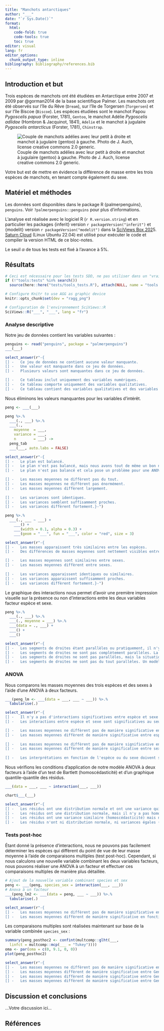 ```yaml
---
title: "Manchots antarctiques"
author: "___"
date: "`r Sys.Date()`"
format:
  html:
    code-fold: true
    code-tools: true
    toc: true
editor: visual
lang: fr
editor_options: 
  chunk_output_type: inline
bibliography: bibliography/references.bib
---
```


## Introduction et but

Trois espèces de manchots ont été étudiées en Antarctique entre 2007 et 2009 par @gorman2014 de la base scientifique Palmer. Les manchots ont été observés sur l'île du Rêve (`Dream`), sur l'île de Torgersen (`Torgersen`) et sur l'île Biscoe (`Biscoe`). Les espèces étudiées sont le manchot Papou *Pygoscelis papua* (Forster, 1781), `Gentoo`, le manchot Adélie *Pygoscelis adlidae* (Hombron & Jacquinot, 1841), `Adelie` et le manchot à jugulaire *Pygoscelis antarcticus* (Forster, 1781), `Chinstrap`.

![Couple de manchots adélies avec leur petit à droite et manchot à jugulaire (gentoo) à gauche. Photo de J. Auch, license creative commons 2.0 generic.](figures/adelie_and_gentoo.jpg)

Votre but est de mettre en évidence la différence de masse entre les trois espèces de manchots, en tenant compte également du sexe.

## Matériel et méthodes

Les données sont disponibles dans le package R {palmerpenguins}, `penguins`. Voir `?palmerpenguins::penguins` pour plus d'informations.

L'analyse est réalisée avec le logiciel R (`r R.version.string`) et en particulier les packages {inferit} version `r packageVersion("inferit")` et {modelit} version `r packageVersion("modelit")` dans la [SciViews Box 202](https://www.sciviews.org/software/svbox/)5. [Saturn Cloud](https://saturncloud.io/) (Linux Ubuntu 22.04) est utilisé pour exécuter le code et compiler la version HTML de ce bloc-notes.

Le seuil $\alpha$ de tous les tests est fixé à l'avance à 5%.

## Résultats

```r
# Ceci est nécessaire pour les tests SDD, ne pas utiliser dans un "vrai" projet
if (!"tools:tests" %in% search())
  source(here::here("tests/tools_tests.R"), attach(NULL, name = "tools:tests"))

# Configure Knitr to use AGG as graphic device
knitr::opts_chunk$set(dev = "ragg_png")

# Configuration de l'environnement SciViews::R
SciViews::R("___", "___", lang = "fr")
```

### Analyse descriptive

Notre jeu de données contient les variables suivantes :

```r
penguins <- read("penguins", package = "palmerpenguins")
___(___)
```

```r
select_answer(r"-{
[] -   Ce jeu de données ne contient aucune valeur manquante.
[] -   Une valeur est manquante dans ce jeu de données.
[] -   Plusieurs valeurs sont manquantes dans ce jeu de données.

[] -   Ce tableau inclut uniquement des variables numériques.
[] -   Ce tableau comporte uniquement des variables qualitatives.
[] -   Ce tableau contient des variables qualitatives et des variables quantitatives.}-")
```

Nous éliminons les valeurs manquantes pour les variables d'intérêt.

<!--% Retravaillez votre jeu de données `penguins` pour éliminer les données manquantes pour les variables concernées par votre étude et stockez le résultat dans `peng`. -->

```r
peng <- ___(___)
```

<!--% Construisez un tableau permettant de comparer la moyenne et la variance des masses, ainsi que le nombre d'observations pour chaque espèce et chaque sexe à partir de `peng`. Formatez-le avec `tabularise()`. -->

```r
peng %>.%
  ___(., ___) %>.%
  ___(.,
    moyenne  = ___,
    variance = ___,
    n        = ___) ->
  peng_tab
  ___(___, auto.labs = FALSE)
```

```r
select_answer(r"-{
[] -   Le plan est balancé.
[] -   Le plan n'est pas balancé, mais nous avons tout de même un bon nombre d'individus mesurés pour chaque niveau.
[] -   Le plan n'est pas balancé et cela pose un problème pour une ANOVA.

[] -   Les masses moyennes ne diffèrent pas du tout.
[] -   Les masses moyennes ne diffèrent pas énormément.
[] -   Les masses moyennes diffèrent largement.
  
[] -   Les variances sont identiques.
[] -   Les variances semblent suffisamment proches.
[] -   Les variances diffèrent fortement.}-")
```

<!--% Réalisez un graphique de `peng` qui mette en évidence la comparaison des masses (y compris la moyenne) entre les trois espèces, également en fonction du  sexe, représenté sous forme de graphiques séparés. Représentez simultanément les boites de dispersion, les points et la moyenne. -->

```r
peng %>.%
  ___(., ___ ~ ___) +
    ___() +
    ___(width = 0.1, alpha = 0.3) +
    ___(geom = "___", fun = "___", color = "red", size = 3)
```

```r
select_answer(r"-{
[] -   Les masses apparaissent très similaires entre les espèces.
[] -   Des différences de masses moyennes sont nettement visibles entre espèces sur le graphique.

[] -   Les masses moyennes sont similaires entre sexes.
[] -   Les masses moyennes diffèrent entre sexes.
  
[] -   Les variances apparaissent identiques ou similaires.
[] -   Les variances apparaissent suffisamment proches.
[] -   Les variances diffèrent fortement.}-")
```

Le graphique des interactions nous permet d'avoir une première impression visuelle sur la présence ou non d'interactions entre les deux variables facteur espèce et sexe.

<!--% Créez le graphique des interactions à partir de `peng`. Vous avez deux possibilités : représenter les espèces en axe X et le sexe avec de la couleur ou l'inverse. Testez les deux et retenez le graphique qui s'avère le plus clair ici. -->

```r
peng %>.%
  ___(., ___) %>.%
  ___(., moyenne = ___) %>.%
  ___(data = ., ___) +
  ___() +
  ___()
```

```r
select_answer(r"-{
[] -   Les segments de droites étant parallèles ou pratiquement, il n'y a pas d'interactions entre espèce et sexe. Un modèle ANOVA à deux facteurs sans interactions est le plus indiqué, mais nous vérifions quand même d'abord avec un modèle croisé complet.
[] -   Les segments de droites ne sont pas complètement parallèles. La situation n'est pas franche ici du point de vue des interactions. Un modèle ANOVA croisé complet nous en dira plus, quitte à simplifier vers un modèle sans interactions si elles ne sont pas significatives comme nous le supposons à ce stade.
[] -   Les segments de droites ne sont pas parallèles, mais la situation n'est pas catastrophique. Des interactions semblent exister, mais sans certitudes. Nous devons les étudier de plus près avec un modèle ANOVA croisé complet, quitte à simplifier vers un modèle sans interactions si elles ne s'avèrent pas significatives.
[] -   Les segments de droites ne sont pas du tout parallèles. Un modèle ANOVA croisé complet est indispensable dans notre cas.}-")
```

### ANOVA

Nous comparons les masses moyennes des trois espèces et des sexes à l'aide d'une ANOVA à deux facteurs.

<!--% Effectuez une ANOVA à deux facteurs. Déterminez si vous devez employer un modèle complet ou un modèle sans interactions selon celui qui est le plus indiqué ici. -->

```r
___(peng_lm <- ___(data = ___, ___ ~ ___)) %>.%
  tabularise(.)
```

```r
select_answer(r"-{
[] -   Il n'y a pas d'interactions significatives entre espèce et sexe au seuil $\alpha$ de 5%.
[] -   Les interactions entre espèce et sexe sont significatives au seuil $\alpha$ de 5%.

[] -   Les masses moyennes ne diffèrent pas de manière significative entre espèces au seuil $\alpha$ de 5%.
[] -   Les masses moyennes diffèrent de manière significative entre espèces au seuil $\alpha$ de 5%.
  
[] -   Les masses moyennes ne diffèrent pas de manière significative entre sexes au seuil $\alpha$ de 5%.
[] -   Les masses moyennes diffèrent de manière significative entre sexes au seuil $\alpha$ de 5%.
  
[] -   Les interprétations en fonction de l'espèce ou du sexe doivent se faire avec précaution, étant donné la présence d'interactions entre les deux.}-")
```

Nous vérifions les conditions d'application de notre modèle ANOVA à deux facteurs à l'aide d'un test de Bartlett (homoscédasticité) et d'un graphique quantile-quantile des résidus.

<!--% Vérifiez l'homoscédasticité grâce à un test de Bartlett adéquat. -->

```r
___(data = ___, ___ ~ interaction(___, ___))
```

<!--% Vérifiez la distribution normale des résidus de votre modèle à l'aide du graphique adéquat. -->

```r
chart$___(___)
```

```r
select_answer(r"-{
[] -   Les résidus ont une distribution normale et ont une variance qui n'est pas siginficativement différente au seuil $\alpha$ de 5% (homoscédasticité). Les conditions d'application de l'ANOVA sont rencontrées.
[] -   Les résidus ont une distribution normale, mais il n'y a pas homoscédasticité.
[] -   Les résidus ont une variance similaire (homoscédasticité) mais n'ont pas une distribution normale.
[] -   Les résidus n'ont ni distribution normale, ni variances égales (hétéroscédasticité).}-")
```

### Tests post-hoc

Étant donné la présence d'interactions, nous ne pouvons pas facilement déterminer les espèces qui diffèrent du point de vue de leur masse moyenne à l'aide de comparaisons multiples (test post-hoc). Cependant, si nous calculons une nouvelle variable combinant les deux variables facteurs, nous pouvons réaliser une ANOVA à un facteur et effectuer ces comparaisons multiples de manière plus détaillée.

<!--% Combinez `species` et `sex` en une seule variable facteur `species_sex` grâce à la fonction `interaction()`. Placez cette nouvelle variable dans le tableau `peng`. Ensuite calculez une nouvelle ANOVA, à un facteur avec `species_sex` dans `peng_lm2` et produisez le tableau de l'ANOVA formaté avec `tabularise()`. -->

```r
# Ajout de la nouvelle variable combinant species et sex
peng <- ___(peng, species_sex = interaction(___, ___))
# Anova à un facteur
___(peng_lm2 <- ___(data = peng, ___ ~ ___)) %>.%
  tabularise(.)
```

```r
select_answer(r"-{
[] -   Les masses moyennes ne diffèrent pas de manière significative en fonction de `species_sex` au seuil $\alpha$ de 5%.
[] -   Les masses moyennes diffèrent de manière significative en fonction de `species_sex` au seuil $\alpha$ de 5%.}-")
```

Les comparaisons multiples sont réalisées maintenant sur base de la variable combinée `species_sex` :

<!--% Réalisez un test de comparaison multiple sur base de votre variable combinée `species_sex` dans ce second modèle `peng_lm2`. Tracez-en ensuite le graphique. -->

```r
summary(peng_posthoc2 <- confint(multcomp::glht(___,
  linfct = multcomp::mcp(___ = "Tukey"))))
oma <- par(oma = c(0, 9.1, 0, 0))
plot(peng_posthoc2)
```

```r
select_answer(r"-{
[] -   Les masses moyennes ne diffèrent pas de manière significative entre toutes les conditions.
[] -   Les masses moyennes diffèrent de manière significative entre Gentoo et les deux autres espèces, mais pas entre Adelie et Chinstrap, autant pour les mâles que pour les femelles.
[] -   Les masses moyennes diffèrent de manière significative entre Gentoo et les deux autres espèces, mais pas entre Adelie et Chinstrap, seulement pour les mâles.
[] -   Les masses moyennes diffèrent de manière significative entre Gentoo et les deux autres espèces, mais pas entre Adelie et Chinstrap, seulement pour les femelles.}-")
```

## Discussion et conclusions

<!--% Concluez votre travail en trois phrases maximum. -->

...Votre discussion ici...

## Références

<!--% Ne rien indiquer ici. La référence bibliographique se placera automatiquement ici. -->
